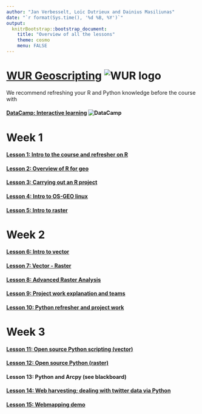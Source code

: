 ```yaml
---
author: "Jan Verbesselt, Loïc Dutrieux and Dainius Masiliunas"
date: "`r format(Sys.time(), '%d %B, %Y')`"
output:
  knitrBootstrap::bootstrap_document:
    title: "Overview of all the lessons"
    theme: cosmo
    menu: FALSE
---
```


# [WUR Geoscripting](https://geoscripting-wur.github.io/) ![WUR logo](http://www.wageningenur.nl/upload/f9a0b5f2-15c5-4b84-9e14-20ef02f5e265_wur-logo.png)


We recommend refreshing your R and Python knowledge before the course with

#### [DataCamp: Interactive learning ](https://www.datacamp.com/) ![DataCamp](logo-slogan.png)


# Week 1

#### [Lesson 1: Intro to the course and refresher on R](https://geoscripting-wur.github.io/Scripting4GeoIntro/)
#### [Lesson 2: Overview of R for geo](https://geoscripting-wur.github.io/Scripting4Geo/)
#### [Lesson 3: Carrying out an R project](http://geoscripting-wur.github.io/RProjectManagement)
#### [Lesson 4: Intro to OS-GEO linux](http://geoscripting-wur.github.io/Intro2Linux)
#### [Lesson 5: Intro to raster](http://geoscripting-wur.github.io/IntroToRaster)

# Week 2
#### [Lesson 6: Intro to vector](https://geoscripting-wur.github.io/IntroToVector/)
#### [Lesson 7: Vector - Raster](http://geoscripting-wur.github.io/VectorRaster/)
#### [Lesson 8: Advanced Raster Analysis](https://geoscripting-wur.github.io/AdvancedRasterAnalysis/)
#### [Lesson 9: Project work explanation and teams](https://geoscripting-wur.github.io/ProjectIntro/)
#### [Lesson 10: Python refresher and project work](https://geoscripting-wur.github.io/PythonWeek/)

# Week 3
#### [Lesson 11: Open source Python scripting (vector)](https://geoscripting-wur.github.io/PythonWeek/VectorPython.html)
#### [Lesson 12: Open source Python (raster)](http://nbviewer.ipython.org/github/GeoScripting-WUR/PythonWeek/blob/gh-pages/Raster%20data%20handling.ipynb)
#### Lesson 13: Python and Arcpy (see blackboard)
#### [Lesson 14: Web harvesting; dealing with twitter data via Python](http://geoscripting-wur.github.io/PythonWeek/PythonTwitter.html)
#### [Lesson 15: Webmapping demo](nens.html)


